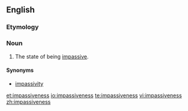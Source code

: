 ==English==

===Etymology===
{{suffix|impassive|ness|lang=en}}

===Noun===
{{en-noun|-}}

# The state of being [[impassive]].

====Synonyms====
* [[impassivity]]

[[et:impassiveness]]
[[io:impassiveness]]
[[te:impassiveness]]
[[vi:impassiveness]]
[[zh:impassiveness]]